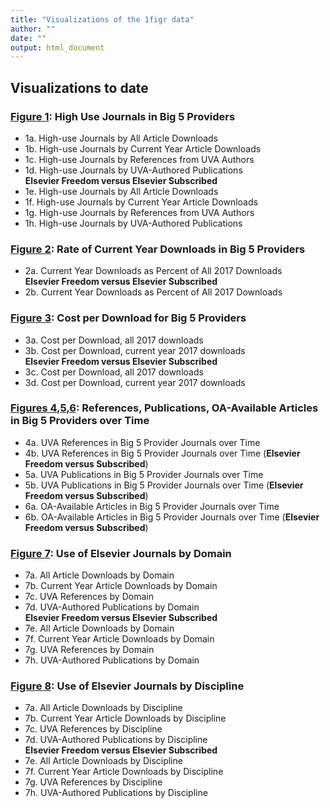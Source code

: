 ```yaml
---
title: "Visualizations of the 1figr data"
author: ""
date: ""
output: html_document
---
```


## Visualizations to date

### [Figure 1](figure1.html): High Use Journals in Big 5 Providers
   * 1a. High-use Journals by All Article Downloads
   * 1b. High-use Journals by Current Year Article Downloads
   * 1c. High-use Journals by References from UVA Authors
   * 1d. High-use Journals by UVA-Authored Publications    
   **Elsevier Freedom versus Elsevier Subscribed**
   * 1e. High-use Journals by All Article Downloads
   * 1f. High-use Journals by Current Year Article Downloads
   * 1g. High-use Journals by References from UVA Authors
   * 1h. High-use Journals by UVA-Authored Publications    
  
### [Figure 2](figure2.html): Rate of Current Year Downloads in Big 5 Providers
   * 2a. Current Year Downloads as Percent of All 2017 Downloads    
   **Elsevier Freedom versus Elsevier Subscribed**
   * 2b. Current Year Downloads as Percent of All 2017 Downloads
   
### [Figure 3](figure3.html): Cost per Download for Big 5 Providers
   * 3a. Cost per Download, all 2017 downloads
   * 3b. Cost per Download, current year 2017 downloads    
   **Elsevier Freedom versus Elsevier Subscribed**
   * 3c. Cost per Download, all 2017 downloads
   * 3d. Cost per Download, current year 2017 downloads    

### [Figures 4,5,6](figure4to6.html): References, Publications, OA-Available Articles in Big 5 Providers over Time
   * 4a. UVA References in Big 5 Provider Journals over Time
   * 4b. UVA References in Big 5 Provider Journals over Time (**Elsevier Freedom versus Subscribed**)
   * 5a. UVA Publications in Big 5 Provider Journals over Time
   * 5b. UVA Publications in Big 5 Provider Journals over Time (**Elsevier Freedom versus Subscribed**)
   * 6a. OA-Available Articles in Big 5 Provider Journals over Time
   * 6b. OA-Available Articles in Big 5 Provider Journals over Time (**Elsevier Freedom versus Subscribed**)

### [Figure 7](figure7.html): Use of Elsevier Journals by Domain
   * 7a. All Article Downloads by Domain
   * 7b. Current Year Article Downloads by Domain
   * 7c. UVA References by Domain
   * 7d. UVA-Authored Publications by Domain      
   **Elsevier Freedom versus Elsevier Subscribed**
   * 7e. All Article Downloads by Domain
   * 7f. Current Year Article Downloads by Domain
   * 7g. UVA References by Domain
   * 7h. UVA-Authored Publications by Domain
   
### [Figure 8](figure8.html): Use of Elsevier Journals by Discipline
   * 7a. All Article Downloads by Discipline
   * 7b. Current Year Article Downloads by Discipline
   * 7c. UVA References by Discipline
   * 7d. UVA-Authored Publications by Discipline      
   **Elsevier Freedom versus Elsevier Subscribed**
   * 7e. All Article Downloads by Discipline
   * 7f. Current Year Article Downloads by Discipline
   * 7g. UVA References by Discipline
   * 7h. UVA-Authored Publications by Discipline
   